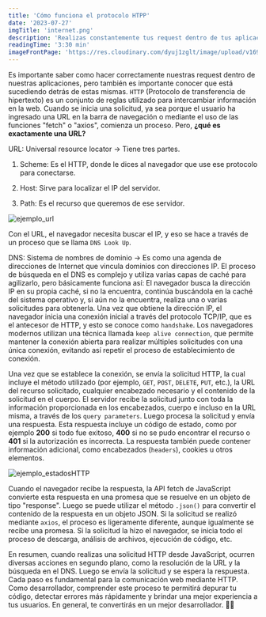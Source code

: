 ```yaml
---
title: 'Cómo funciona el protocolo HTPP'
date: '2023-07-27'
imgTitle: 'internet.png'
description: 'Realizas constantemente tus request dentro de tus aplicaciones web, pero...Realmente sabes cómo funciona?⚡'
readingTime: '3:30 min'
imageFrontPage: 'https://res.cloudinary.com/dyuj1zglt/image/upload/v1690521832/publicaciones%20del%20blog/HTTP.png'
---
```


Es importante saber como hacer correctamente nuestras request dentro de nuestras aplicaciones, pero también es importante conocer que está sucediendo
detrás de estas mismas.
`HTTP` (Protocolo de transferencia de hipertexto) es un conjunto de reglas utilizado para intercambiar información en la web. 
Cuando se inicia una solicitud, ya sea porque el usuario ha ingresado una URL en la barra de navegación o mediante el uso de las funciones "fetch" o "axios", 
comienza un proceso. Pero, **¿qué es exactamente una URL?**


URL: Universal resource locator -> Tiene tres partes.

1. Scheme: Es el HTTP, donde le dices al navegador que use ese protocolo para conectarse.

2. Host: Sirve para localizar el IP del servidor.

3. Path: Es el recurso que queremos de ese servidor.

![ejemplo_url](/img/posts/como_funciona_http/URL.png)

Con el URL, el navegador necesita buscar el IP, y eso se hace a través de un proceso que se llama `DNS Look Up`.

DNS: Sistema de nombres de dominio -> Es como una agenda de direcciones de Internet que vincula dominios con direcciones IP. El proceso de búsqueda en el 
DNS es complejo y utiliza varias capas de caché para agilizarlo, pero básicamente funciona así: El navegador busca la dirección IP en su propia caché, si 
no la encuentra, continúa buscándola en la caché del sistema operativo y, si aún no la encuentra, realiza una o varias solicitudes para obtenerla. 
Una vez que obtiene la dirección IP, el navegador inicia una conexión inicial a través del protocolo TCP/IP, que es el antecesor de HTTP, y esto se conoce 
como `handshake`.
Los navegadores modernos utilizan una técnica llamada `keep alive connection`, que permite mantener la conexión abierta para realizar múltiples solicitudes 
con una única conexión, evitando así repetir el proceso de establecimiento de conexión.

Una vez que se establece la conexión, se envía la solicitud HTTP, la cual incluye el método utilizado (por ejemplo, `GET`, `POST`, `DELETE`, `PUT`, etc.), 
la URL del recurso solicitado, cualquier encabezado necesario y el contenido de la solicitud en el cuerpo. El servidor recibe la solicitud junto con toda la
información proporcionada en los encabezados, cuerpo e incluso en la URL misma, a través de los `query parameters`. Luego procesa la solicitud y envía una 
respuesta. Esta respuesta incluye un código de estado, como por ejemplo **200** si todo fue exitoso, **400** si no se pudo encontrar el recurso o **401** si la 
autorización es incorrecta. La respuesta también puede contener información adicional, como encabezados (`headers`), cookies u otros elementos.

![ejemplo_estadosHTTP](/img/posts/como_funciona_http/estados.png)

Cuando el navegador recibe la respuesta, la API fetch de JavaScript convierte esta respuesta en una promesa que se resuelve en un objeto de tipo "response". 
Luego se puede utilizar el método `.json()` para convertir el contenido de la respuesta en un objeto JSON. Si la solicitud se realizó mediante `axios`, 
el proceso es ligeramente diferente, aunque igualmente se recibe una promesa. Si la solicitud la hizo el navegador, se inicia todo el proceso de descarga, 
análisis de archivos, ejecución de código, etc.

En resumen, cuando realizas una solicitud HTTP desde JavaScript, ocurren diversas acciones en segundo plano, como la resolución de la URL y la búsqueda en el
DNS. Luego se envía la solicitud y se espera la respuesta. Cada paso es fundamental para la comunicación web mediante HTTP. Como desarrollador, comprender 
este proceso te permitirá depurar tu código, detectar errores más rápidamente y brindar una mejor experiencia a tus usuarios. En general, te convertirás en 
un mejor desarrollador. 🧑‍💻
